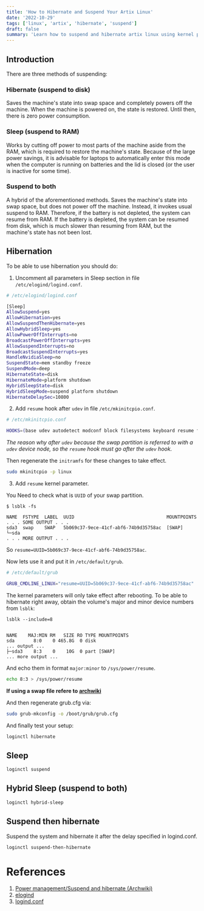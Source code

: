 ```yaml
---
title: 'How to Hibernate and Suspend Your Artix Linux'
date: '2022-10-29'
tags: ['linux', 'artix', 'hibernate', 'suspend']
draft: false
summary: 'Learn how to suspend and hibernate artix linux using kernel parameter and elogind'
---
```


<TOCInline toc={props.toc} toHeading={5} asDisclosure />

## Introduction

There are three methods of suspending:

### Hibernate (suspend to disk)

Saves the machine's state into swap space and completely powers off the machine. When the machine is powered on, the state is restored. Until then, there is zero power consumption.

### Sleep (suspend to RAM)

Works by cutting off power to most parts of the machine aside from the RAM, which is required to restore the machine's state. Because of the large power savings, it is advisable for laptops to automatically enter this mode when the computer is running on batteries and the lid is closed (or the user is inactive for some time).

### Suspend to both

A hybrid of the aforementioned methods. Saves the machine's state into swap space, but does not power off the machine. Instead, it invokes usual suspend to RAM. Therefore, if the battery is not depleted, the system can resume from RAM. If the battery is depleted, the system can be resumed from disk, which is much slower than resuming from RAM, but the machine's state has not been lost.

## Hibernation

To be able to use hibernation you should do:

1. Uncomment all parameters in Sleep section in file `/etc/elogind/logind.conf`.

```bash
# /etc/elogind/logind.conf

[Sleep]
AllowSuspend=yes
AllowHibernation=yes
AllowSuspendThenHibernate=yes
AllowHybridSleep=yes
AllowPowerOffInterrupts=no
BroadcastPowerOffInterrupts=yes
AllowSuspendInterrupts=no
BroadcastSuspendInterrupts=yes
HandleNvidiaSleep=no
SuspendState=mem standby freeze
SuspendMode=deep
HibernateState=disk
HibernateMode=platform shutdown
HybridSleepState=disk
HybridSleepMode=suspend platform shutdown
HibernateDelaySec=10800
```

2. Add `resume` hook after `udev` in file `/etc/mkinitcpio.conf`.

```bash
# /etc/mkinitcpio.conf

HOOKS=(base udev autodetect modconf block filesystems keyboard resume fsck)
```

_The reason why after `udev` because the swap partition is referred to with a `udev` device node, so the `resume` hook must go after the `udev` hook._

Then regenerate the `initramfs` for these changes to take effect.

```bash
sudo mkinitcpio -p linux
```

3. Add `resume` kernel parameter.

You Need to check what is `UUID` of your swap partition.

```
$ lsblk -fs

NAME  FSTYPE  LABEL  UUID                                  MOUNTPOINTS
. . . SOME OUTPUT . . .
sda3  swap    SWAP   5b069c37-9ece-41cf-abf6-74b9d35758ac  [SWAP]
└─sda
. . . MORE OUTPUT . . .
```

So `resume=UUID=5b069c37-9ece-41cf-abf6-74b9d35758ac`.

Now lets use it and put it in `/etc/default/grub`.

```bash
# /etc/default/grub

GRUB_CMDLINE_LINUX="resume=UUID=5b069c37-9ece-41cf-abf6-74b9d35758ac"
```

The kernel parameters will only take effect after rebooting. To be able to hibernate right away, obtain the volume's major and minor device numbers from `lsblk`:

```
lsblk --include=8


NAME    MAJ:MIN RM   SIZE RO TYPE MOUNTPOINTS
sda       8:0    0 465.8G  0 disk
... output ...
├─sda3    8:3    0    10G  0 part [SWAP]
... more output ...
```

And echo them in format `major:minor` to `/sys/power/resume`.

```bash
echo 8:3 > /sys/power/resume
```

**If using a swap file refere to [archwiki](https://wiki.archlinux.org/title/Power_management/Suspend_and_hibernate#Hibernation_into_swap_file)**

And then regenerate grub.cfg via:

```bash
sudo grub-mkconfig -o /boot/grub/grub.cfg
```

And finally test your setup:

```bash
loginctl hibernate
```

## Sleep

```bash
loginctl suspend
```

## Hybrid Sleep (suspend to both)

```bash
loginctl hybrid-sleep
```

## Suspend then hibernate

Suspend the system and hibernate it after the delay specified in logind.conf.

```bash
loginctl suspend-then-hibernate
```

# References

1. [Power management/Suspend and hibernate (Archwiki)](https://wiki.archlinux.org/title/Power_management/Suspend_and_hibernate)
2. [elogind ](https://wiki.artixlinux.org/Main/Elogind)
3. [logind.conf](https://manpages.debian.org/testing/elogind/logind.conf.5.en.html)
